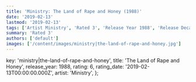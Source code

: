 ```yaml
---
title: 'Ministry: The Land of Rape and Honey (1988)'
date: '2019-02-13'
lastmod: '2019-02-13'
tags: ['Artist Ministry', 'Rated 3', 'Release Year 1988', 'Release Decade 1980']
summary: 'Rated 3'
authors: ['default']
images: ['/content/images/ministry|the-land-of-rape-and-honey.jpg']
---
```


  key: 'ministry|the-land-of-rape-and-honey',
  title: 'The Land of Rape and Honey',
  release_year: 1988,
  rating: 6,
  rating_date: '2019-02-13T00:00:00.000Z',
  artist: 'Ministry',
};

<MusicRating data={data} />
